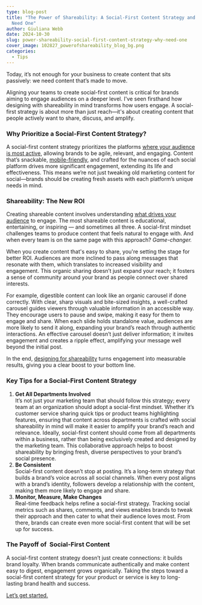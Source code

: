 ```yaml
---
type: blog-post
title: "The Power of Shareability: A Social-First Content Strategy and Why You
  Need One"
author: Giuliana Webb
date: 2024-10-30
slug: power-shareability-social-first-content-strategy-why-need-one
cover_image: 102827_powerofshareability_blog_bg.png
categories:
  - Tips
---
```

Today, it’s not enough for your business to create content that sits passively: we need content that’s made to move.

Aligning your teams to create social-first content is critical for brands aiming to engage audiences on a deeper level. I've seen firsthand how designing with shareability in mind transforms how users engage. A social-first strategy is about more than just reach—it's about creating content that people actively want to share, discuss, and amplify. 

### Why Prioritize a Social-First Content Strategy?

A social-first content strategy prioritizes the platforms [where your audience is most active](https://www.forbes.com/councils/forbescommunicationscouncil/2024/08/01/creating-a-social-first-marketing-strategy-14-tips-to-keep-in-mind/), allowing brands to be agile, relevant, and engaging. Content that’s snackable, [mobile-friendly](https://www.studiolabs.com/7-reasons-why-your-website-needs-to-be-google-mobile-friendly-in-2024/), and crafted for the nuances of each social platform drives more significant engagement, extending its life and effectiveness. This means we’re not just tweaking old marketing content for social—brands should be creating fresh assets with each platform’s unique needs in mind. 

### Shareability: The New ROI

Creating shareable content involves understanding [what drives your audience](https://brandglue.com/blog/content-marketing-funnel/) to engage. The most shareable content is educational, entertaining, or inspiring — and sometimes all three. A social-first mindset challenges teams to produce content that feels natural to engage with. And when every team is on the same page with this approach? *Game-changer.* 

When you create content that's easy to share, you're setting the stage for better ROI. Audiences are more inclined to pass along messages that resonate with them, which translates to increased visibility and engagement. This organic sharing doesn’t just expand your reach; it fosters a sense of community around your brand as people connect over shared interests. 

For example, digestible content can look like an organic carousel if done correctly. With clear, sharp visuals and bite-sized insights, a well-crafted carousel guides viewers through valuable information in an accessible way. They encourage users to pause and swipe, making it easy for them to engage and share. When each slide holds standalone value, audiences are more likely to send it along, expanding your brand’s reach through authentic interactions. An effective carousel doesn’t just deliver information; it invites engagement and creates a ripple effect, amplifying your message well beyond the initial post.

In the end, [designing for shareability](https://brandglue.com/blog/b2b-marketing-trends-2024/) turns engagement into measurable results, giving you a clear boost to your bottom line.

### Key Tips for a Social-First Content Strategy

1. **Get All Departments Involved**\
   It’s not just your marketing team that should follow this strategy; every team at an organization should adopt a social-first mindset. Whether it’s customer service sharing quick tips or product teams highlighting features, ensuring that content across departments is crafted with social shareability in mind will make it easier to amplify your brand’s reach and relevance. Ideally, social-first content should come from all departments within a business, rather than being exclusively created and designed by the marketing team. This collaborative approach helps to boost shareability by bringing fresh, diverse perspectives to your brand’s social presence. 
2. **Be Consistent**\
   Social-first content doesn’t stop at posting. It’s a long-term strategy that builds a brand’s voice across all social channels. When every post aligns with a brand’s identity, followers develop a relationship with the content, making them more likely to engage and share.
3. **Monitor, Measure, Make Changes**\
   Real-time feedback helps refine a social-first strategy. Tracking social metrics such as shares, comments, and views enables brands to tweak their approach and then cater to what their audience loves most. From there, brands can create even more social-first content that will be set up for success.

### The Payoff of  Social-First Content

A social-first content strategy doesn’t just create connections: it builds brand loyalty. When brands communicate authentically and make content easy to digest, engagement grows organically. Taking the steps toward a social-first content strategy for your product or service is key to long-lasting brand health and success.

[Let’s get started.](https://brandglue.com/about/)